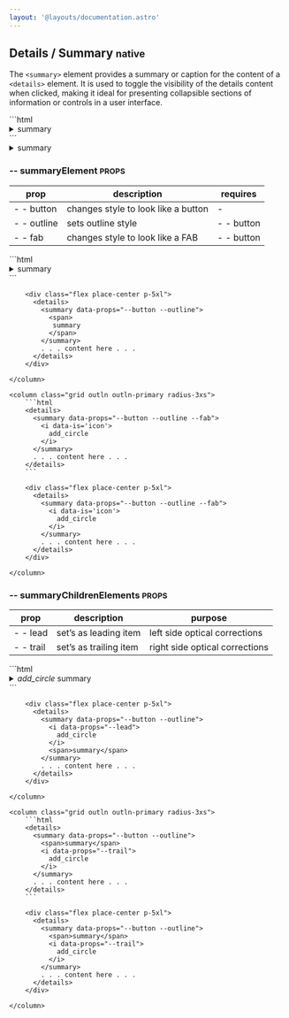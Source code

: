 ```yaml
---
layout: '@layouts/documentation.astro'
---
```


## Details / Summary <small> native </small>

The `<summary>` element provides a summary or caption for the content of a `<details>` element.
It is used to toggle the visibility of the details content when clicked, making it ideal for
presenting collapsible sections of information or controls in a user interface.

<x-grid style='--cols: 2;' class='outln outln-primary radius-3xs'>
	```html
	<details>
		<summary>
			<span>summary</span>
		</summary>
		. . . content here . . .
	</details>
	```
	<column class='align-center[items] flex place-center p-5xl'>
		<details>
			<summary>
				<span>summary</span>
			</summary>
			. . . content here . . .
		</details>
	</column>
</x-grid>

### -- summaryElement <small class="clr-subtext txt-sm"> PROPS </small>

| prop        | description                         | requires   |
| ----------- | ----------------------------------- | ---------- |
| - - button  | changes style to look like a button | -          |
| - - outline | sets outline style                  | - - button |
| - - fab     | changes style to look like a FAB    | - - button |

<x-grid style="--cols: 2;" class="g-sm">
    <column class="grid outln outln-primary radius-3xs">
        ```html
        <details>
          <summary data-props="--button --outline">
            <span>
              summary
            </span>
          </summary>
          . . . content here . . .
        </details>
        ```

        <div class="flex place-center p-5xl">
          <details>
            <summary data-props="--button --outline">
              <span>
               summary
              </span>
            </summary>
            . . . content here . . .
          </details>
        </div>

    </column>

    <column class="grid outln outln-primary radius-3xs">
        ```html
        <details>
          <summary data-props="--button --outline --fab">
            <i data-is='icon'>
              add_circle
            </i>
          </summary>
          . . . content here . . .
        </details>
        ```

        <div class="flex place-center p-5xl">
          <details>
            <summary data-props="--button --outline --fab">
              <i data-is='icon'>
                add_circle
              </i>
            </summary>
            . . . content here . . .
          </details>
        </div>

    </column>

</x-grid>

### -- summaryChildrenElements <small class="clr-subtext txt-sm"> PROPS </small>

| prop      | description            | purpose                        |
| --------- | ---------------------- | ------------------------------ |
| - - lead  | set’s as leading item  | left side optical corrections  |
| - - trail | set’s as trailing item | right side optical corrections |

<x-grid style="--cols: 2;" class="g-sm">
    <column class="grid outln outln-primary radius-3xs">
        ```html
        <details>
          <summary data-props="--button --outline">
            <i data-props="--lead">
              add_circle
            </i>
            <span>summary</span>
          </summary>
          . . . content here . . .
        </details>
        ```

        <div class="flex place-center p-5xl">
          <details>
            <summary data-props="--button --outline">
              <i data-props="--lead">
                add_circle
              </i>
              <span>summary</span>
            </summary>
            . . . content here . . .
          </details>
        </div>

    </column>

    <column class="grid outln outln-primary radius-3xs">
        ```html
        <details>
          <summary data-props="--button --outline">
            <span>summary</span>
            <i data-props="--trail">
              add_circle
            </i>
          </summary>
          . . . content here . . .
        </details>
        ```

        <div class="flex place-center p-5xl">
          <details>
            <summary data-props="--button --outline">
              <span>summary</span>
              <i data-props="--trail">
                add_circle
              </i>
            </summary>
            . . . content here . . .
          </details>
        </div>

    </column>

</x-grid>
